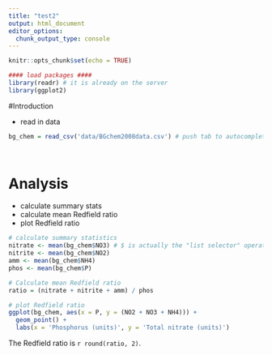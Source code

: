 ```yaml
---
title: "test2"
output: html_document
editor_options: 
  chunk_output_type: console
---
```


```r
knitr::opts_chunk$set(echo = TRUE)

#### load packages ####
library(readr) # it is already on the server
library(ggplot2)
```

#Introduction

 - read in data
```r
bg_chem = read_csv('data/BGchem2008data.csv') # push tab to autocomplete the file path!

 
```
# Analysis

 - calculate summary stats
 - calculate mean Redfield ratio
 - plot Redfield ratio
 
```r
# calculate summary statistics
nitrate <- mean(bg_chem$NO3) # $ is actually the "list selector" operator
nitrite <- mean(bg_chem$NO2)
amm <- mean(bg_chem$NH4)
phos <- mean(bg_chem$P)

# Calculate mean Redfield ratio
ratio = (nitrate + nitrite + amm) / phos

# plot Redfield ratio
ggplot(bg_chem, aes(x = P, y = (NO2 + NO3 + NH4))) +
  geom_point() + 
  labs(x = 'Phosphorus (units)', y = 'Total nitrate (units)') 
```

The Redfield ratio is `r round(ratio, 2)`. 



